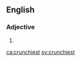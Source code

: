 ==English==

===Adjective===
{{head|en|adjective superlative form}}

# {{en-superlative of|crunchy}}

[[ca:crunchiest]]
[[sv:crunchiest]]